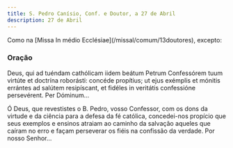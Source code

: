 ```yaml
---
title: S. Pedro Canísio, Conf. e Doutor, a 27 de Abril
description: 27 de Abril
---
```


<aside>
  Como na [Missa In médio Ecclésiae](/missal/comum/13doutores), excepto:
</aside>

### Oração

<div class="side-by-side not-content">

Deus, qui ad tuéndam cathólicam iidem beátum Petrum Confessórem tuum virtúte et doctrína roborásti: concéde propítius; ut ejus exémplis et mónitis errántes ad salútem resipíscant, et fidéles in veritátis confessióne persevérent. Per Dóminum...

Ó Deus, que revestistes o B. Pedro, vosso Confessor, com os dons da virtude e da ciência para a defesa da fé católica, concedei-nos propício que seus exemplos e ensinos atraiam ao caminho da salvação aqueles que caíram no erro e façam perseverar os fiéis na confissão da verdade. Por nosso Senhor...

</div>
